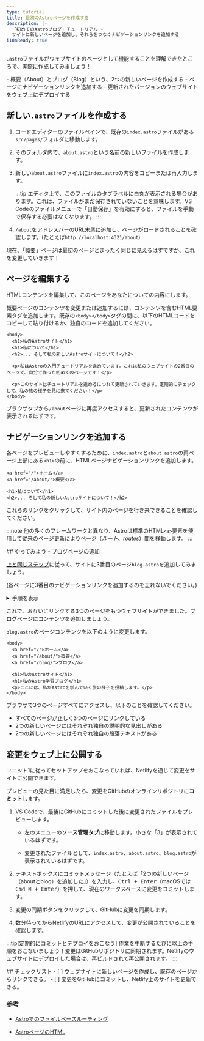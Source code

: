 ```yaml
---
type: tutorial
title: 最初のAstroページを作成する
description: |-
  「初めてのAstroブログ」チュートリアル -
  サイトに新しいページを追加し、それらをつなぐナビゲーションリンクを追加する
i18nReady: true
---
```



`.astro`ファイルがウェブサイトのページとして機能することを理解できたところで、実際に作成してみましょう！

<PreCheck>
  - 概要（About）とブログ（Blog）という、2つの新しいページを作成する
  - ページにナビゲーションリンクを追加する
  - 更新されたバージョンのウェブサイトをウェブ上にデプロイする
</PreCheck>

## 新しい`.astro`ファイルを作成する

1. コードエディターのファイルペインで、既存の`index.astro`ファイルがある`src/pages/`フォルダに移動します。

2. そのフォルダ内で、`about.astro`という名前の新しいファイルを作成します。

3. 新しい`about.astro`ファイルに`index.astro`の内容をコピーまたは再入力します。

    :::tip
    エディタ上で、このファイルのタブラベルに白丸が表示される場合があります。これは、ファイルがまだ保存されていないことを意味します。VS Codeのファイルメニューで「自動保存」を有効にすると、ファイルを手動で保存する必要はなくなります。
    :::

4. `/about`をアドレスバーのURL末尾に追加し、ページがロードされることを確認します。(たとえば`http://localhost:4321/about`)

現在、「概要」ページは最初のページとまったく同じに見えるはずですが、これを変更していきます！

## ページを編集する

HTMLコンテンツを編集して、このページをあなたについての内容にします。

概要ページのコンテンツを変更または追加するには、コンテンツを含むHTML要素タグを追加します。既存の`<body></body>`タグの間に、以下のHTMLコードをコピーして貼り付けるか、独自のコードを追加してください。

```astro title="src/pages/about.astro" ins={3-8} del={2}
<body>
  <h1>私のAstroサイト</h1>
  <h1>私について</h1>
  <h2>... そして私の新しいAstroサイトについて！</h2>

  <p>私はAstroの入門チュートリアルを進めています。これは私のウェブサイトの2番目のページで、自分で作った初めてのページです！</p>

  <p>このサイトはチュートリアルを進めるにつれて更新されていきます。定期的にチェックして、私の旅の様子を見に来てください！</p>
</body>
```

ブラウザタブから`/about`ページに再度アクセスすると、更新されたコンテンツが表示されるはずです。

## ナビゲーションリンクを追加する

各ページをプレビューしやすくするために、`index.astro`と`about.astro`の両ページ上部にある`<h1>`の前に、HTMLページナビゲーションリンクを追加します。

```astro title="src/pages/about.astro" ins={1-2}
<a href="/">ホーム</a>
<a href="/about/">概要</a>

<h1>私について</h1>
<h2>... そして私の新しいAstroサイトについて！</h2>
```

これらのリンクをクリックして、サイト内のページを行き来できることを確認してください。

:::note
他の多くのフレームワークと異なり、Astroは標準のHTML`<a>`要素を使用して従来のページ更新によりページ（_ルート_、_routes_）間を移動します。
:::

<Box icon="puzzle-piece">
## やってみよう - ブログページの追加

[上と同じステップ](#新しいastroファイルを作成する)に従って、サイトに3番目のページ`blog.astro`を追加してみましょう。

(各ページに3番目のナビゲーションリンクを追加するのを忘れないでください。)

<details>
<summary>手順を表示</summary>
1. 新しいファイル`src/pages/blog.astro`を作成します。
2. `index.astro`の内容をすべてコピーして`blog.astro`に貼り付けます。
3. 以下のようにページの上部に[3番目のナビゲーションリンク](#ナビゲーションリンクを追加する)を追加します。

```astro title="src/pages/index.astro" ins={4}
<body>
  <a href="/">ホーム</a>
  <a href="/about/">概要</a>
  <a href="/blog/">ブログ</a>

  <h1>私のAstroサイト</h1>
</body>
```
</details>
</Box>

これで、お互いにリンクする3つのページをもつウェブサイトができました。ブログページにコンテンツを追加しましょう。

`blog.astro`のページコンテンツを以下のように変更します。
```astro astro title="src/pages/blog.astro" ins={7-8} del={6}
<body>
  <a href="/">ホーム</a>
  <a href="/about/">概要</a>
  <a href="/blog/">ブログ</a>

  <h1>私のAstroサイト</h1>
  <h1>私のAstro学習ブログ</h1>
  <p>ここには、私がAstroを学んでいく旅の様子を投稿します。</p>
</body>
```

ブラウザで3つのページすべてにアクセスし、以下のことを確認してください。
- すべてのページが正しく3つのページにリンクしている
- 2つの新しいページにはそれぞれ独自の説明的な見出しがある
- 2つの新しいページにはそれぞれ独自の段落テキストがある

## 変更をウェブ上に公開する

ユニット1に従ってセットアップをおこなっていれば、Netlifyを通じて変更をサイトに公開できます。

プレビューの見た目に満足したら、変更をGitHubのオンラインリポジトリに**コミット**します。

1. VS Codeで、最後にGitHubにコミットした後に変更されたファイルをプレビューします。

    - 左のメニューの**ソース管理タブ**に移動します。小さな「3」が表示されているはずです。

    - 変更されたファイルとして、`index.astro`、`about.astro`、`blog.astro`が表示されているはずです。

2. テキストボックスにコミットメッセージ（たとえば「2つの新しいページ（aboutとblog）を追加した」）を入力し、<kbd>Ctrl + Enter</kbd>（macOSでは<kbd>Cmd ⌘ + Enter</kbd>）を押して、現在のワークスペースに変更をコミットします。

3. <kbd>変更の同期</kbd>ボタンをクリックして、GitHubに変更を同期します。

4. 数分待ってからNetlifyのURLにアクセスして、変更が公開されていることを確認します。

:::tip[定期的にコミットとデプロイをおこなう]
作業を中断するたびに以上の手順をおこないましょう！変更はGitHubリポジトリに同期されます。Netlifyのウェブサイトにデプロイした場合は、再ビルドされて再公開されます。
:::



<Box icon="check-list">
## チェックリスト

<Checklist>
- [ ] ウェブサイトに新しいページを作成し、既存のページからリンクできる。
- [ ] 変更をGitHubにコミットし、Netlify上のサイトを更新できる。
</Checklist>
</Box>

### 参考

- [Astroでのファイルベースルーティング](/ja/basics/astro-pages/#ファイルベースルーティング)

- [AstroページのHTML](/ja/basics/astro-pages/#astroページ)
